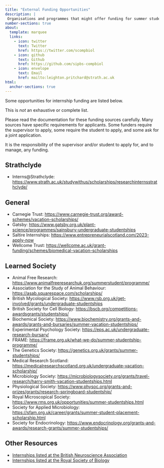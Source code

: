 ```yaml
---
title: "External Funding Opportunities"
description: |
 Organisations and programmes that might offer funding for summer studentships
number-sections: true
about:
  template: marquee
  links:
    - icon: twitter
      text: Twitter
      href: https://twitter.com/scompbiol
    - icon: github
      text: Github
      href: https://github.com/sipbs-compbiol
    - icon: envelope
      text: Email
      href: mailto:leighton.pritchard@strath.ac.uk
html:
  anchor-sections: true
---
```


Some opportunities for internship funding are listed below.

::: callout-important
This is *not* an exhaustive or complete list.
:::

::: callout-important
Please read the documentation for these funding sources carefully. Many sources have specific requirements for applicants. Some funders require the supervisor to apply, some require the student to apply, and some ask for a joint application.
:::

::: callout-warning
It is the responsibility of the supervisor and/or student to apply for, and to manage, any funding.
:::


## Strathclyde

- Interns@Strathclyde: [https://www.strath.ac.uk/studywithus/scholarships/researchinternsstrathclyde/](https://www.strath.ac.uk/studywithus/scholarships/researchinternsstrathclyde/)

## General

- Carnegie Trust: [https://www.carnegie-trust.org/award-schemes/vacation-scholarships/](https://www.carnegie-trust.org/award-schemes/vacation-scholarships/)
- Gatsby: [https://www.gatsby.org.uk/plant-science/programmes/sainsbury-undergraduate-studentships](https://www.gatsby.org.uk/plant-science/programmes/sainsbury-undergraduate-studentships)
- Saltire Internships: [https://www.entrepreneurialscotland.com/2023-apply-now](https://www.entrepreneurialscotland.com/2023-apply-now)
- Wellcome Trust: [https://wellcome.ac.uk/grant-funding/schemes/biomedical-vacation-scholarships](https://wellcome.ac.uk/grant-funding/schemes/biomedical-vacation-scholarships)

## Learned Society

- Animal Free Research: [https://www.animalfreeresearchuk.org/summerstudent/programme/](https://www.animalfreeresearchuk.org/summerstudent/programme/)
- Association for the Study of Animal Behaviour: [https://asab.squarespace.com/scholarships/](https://asab.squarespace.com/scholarships/)
- British Mycological Society: [https://www.rsb.org.uk/get-involved/grants/undergraduate-studentships](https://www.rsb.org.uk/get-involved/grants/undergraduate-studentships)
- British Society for Cell Biology: [https://bscb.org/competitions-awardsgrants/studentships/](https://bscb.org/competitions-awardsgrants/studentships/)
- Biochemical Society: [https://www.biochemistry.org/grants-and-awards/grants-and-bursaries/summer-vacation-studentships/](https://www.biochemistry.org/grants-and-awards/grants-and-bursaries/summer-vacation-studentships/)
- Experimental Psychology Society: [https://eps.ac.uk/undergraduate-research-bursary/](https://eps.ac.uk/undergraduate-research-bursary/)
- FRAME: [https://frame.org.uk/what-we-do/summer-studentship-programme/](https://frame.org.uk/what-we-do/summer-studentship-programme/)
- The Genetics Society: [https://genetics.org.uk/grants/summer-studentships/](https://genetics.org.uk/grants/summer-studentships/)
- Medical Research Scotland: [https://medicalresearchscotland.org.uk/undergraduate-vacation-scholarship/](https://medicalresearchscotland.org.uk/undergraduate-vacation-scholarship/)
- Microbiology Society: [https://microbiologysociety.org/grants/travel-research/harry-smith-vacation-studentships.html](https://microbiologysociety.org/grants/travel-research/harry-smith-vacation-studentships.html)
- Physiological Society: [https://www.physoc.org/grants-and-prizes/grants/research-springboard-studentship/](https://www.physoc.org/grants-and-prizes/grants/research-springboard-studentship/)
- Royal Microscopical Society: [https://www.rms.org.uk/opportunities/summer-studentships.html](https://www.rms.org.uk/opportunities/summer-studentships.html)
- Society for Applied Microbiology: [https://sfam.org.uk/career/grants/summer-student-placement-scholarship.html](https://sfam.org.uk/career/grants/summer-student-placement-scholarship.html)
- Society for Endocrinology: [https://www.endocrinology.org/grants-and-awards/research-grants/summer-studentships/](https://www.endocrinology.org/grants-and-awards/research-grants/summer-studentships/)

## Other Resources

- [Internships listed at the British Neuroscience Association](https://www.bna.org.uk/careers/undergraduate-summer-research-placements/)
- [Internships listed at the Royal Society of Biology](https://www.rsb.org.uk/get-involved/grants/undergraduate-studentships)
